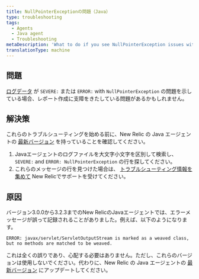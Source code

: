 ```yaml
---
title: NullPointerExceptionの問題（Java）
type: troubleshooting
tags:
  - Agents
  - Java agent
  - Troubleshooting
metaDescription: 'What to do if you see NullPointerException issues with SEVERE: or ERROR: in your New Relic Java agent''s log files.'
translationType: machine
---
```


## 問題

[ログデータ](/docs/agents/java-agent/troubleshooting/no-log-file-java) が `SEVERE:` または `ERROR:` with `NullPointerException` の問題を示している場合、レポート作成に支障をきたしている問題があるかもしれません。

## 解決策

これらのトラブルシューティングを始める前に、New Relic の Java エージェントの [最新バージョン](/docs/agents/java-agent/installation/upgrade-java-agent) を持っていることを確認してください。

1. Javaエージェントのログファイルを大文字小文字を区別して検索し、 `SEVERE:` and `ERROR: NullPointerException` の行を探してください。
2. これらのメッセージの行を見つけた場合は、 [トラブルシューティング情報を集めて](/docs/agents/java-agent/troubleshooting/providing-troubleshooting-information-java) New Relicでサポートを受けてください。

## 原因

バージョン3.0.0から3.2.3までのNew RelicのJavaエージェントでは、エラーメッセージが誤って記録されることがありました。例えば、以下のようになります。

```
ERROR: javax/servlet/ServletOutputStream is marked as a weaved class, but no methods are matched to be weaved.
```

これは全くの誤りであり、心配する必要はありません。ただし、これらのバージョンは使用しないでください。代わりに、New Relic の Java エージェントの [最新バージョン](/docs/agents/java-agent/installation/upgrade-java-agent) にアップデートしてください。